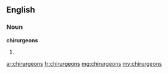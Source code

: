 ==English==

===Noun===
'''chirurgeons'''

# {{plural of|[[chirurgeon]]}}

[[ar:chirurgeons]]
[[fr:chirurgeons]]
[[mg:chirurgeons]]
[[my:chirurgeons]]